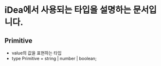 
<Meta title="type" />

# iDea에서 사용되는 타입을 설명하는 문서입니다.

## Primitive

- value의 값을 표현하는 타입
- type Primitive = string | number | boolean;
